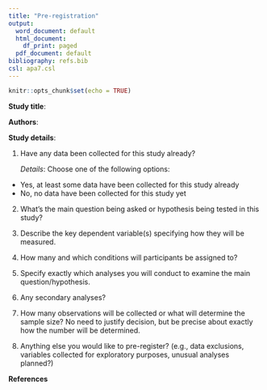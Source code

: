 ```yaml
---
title: "Pre-registration"
output:
  word_document: default
  html_document:
    df_print: paged
  pdf_document: default
bibliography: refs.bib
csl: apa7.csl
---
```


```r

knitr::opts_chunk$set(echo = TRUE)

```

**Study title**:

**Authors**:

**Study details**:

1. Have any data been collected for this study already?

    *Details*: Choose one of the following options:

  - Yes, at least some data have been collected for this study already
  - No, no data have been collected for this study yet


2. What's the main question being asked or hypothesis being tested in this study? 


3. Describe the key dependent variable(s) specifying how they will be measured. 


4. How many and which conditions will participants be assigned to?


5. Specify exactly which analyses you will conduct to examine the main 
question/hypothesis.


6. Any secondary analyses?


7. How many observations will be collected or what will determine the sample size? No 
need to justify decision, but be precise about exactly how the number will be determined.


8. Anything else you would like to pre-register? (e.g., data exclusions, variables collected 
for exploratory purposes, unusual analyses planned?)


**References**
